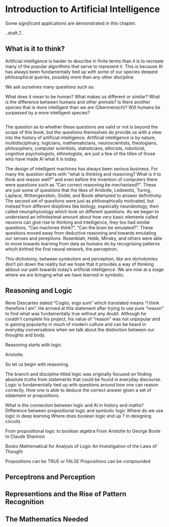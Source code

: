 # Introduction to Artificial Intelligence {#intro}
Some _significant_ applications are demonstrated in this chapter.

..draft.7..

## What is it to think?

Artificial intelligence is harder to describe in finite terms than it is to recreate many of the popular algorithms that serve to represent it. This is because AI has always been fundamentally tied up with some of our species deepest philosophical queries, possibly more than any other discipline.

We ask ourselves many questions such as:

What does it mean to be human? What makes us different or similar?
What is the difference between humans and other animals?
Is there another species that is more intelligent than we are (Übermensch)?
Will humans be surpassed by a more intelligent species?
```r

```


The question as to whether these questions are valid or not is beyond the scope of this book, but the questions themselves do provide us with a view into the history of artificial intelligence. Artificial intelligence is by nature, multidisciplinary; logicians, mathematicians, neuroscientists, theologians, philosophers, computer scientists, statisticians, ethicists, roboticist, cognitive psychologists, ethnologists, are just a few of the titles of those who have made AI what it is today. 

The design of intelligent machines has always been serious business. For many the question starts with "what is thinking and reasoning? What is it to think and reason well?" and even before the invention of computers there were questions such as "Can correct reasoning be mechanised?". These are just some of questions that the likes of Aristotle, Leibienitz, Turing, Laplace, Wittengenstein, Godel, and Boole attempted to answer definitively. The second set of questions were just as philosophically motivated, but instead from different disiplines like biology, espeically neurobiology, then called neurophysiology which took on different questions. As we began to understand an infinitesimal amount about  how very basic elements called neurons can give rise to thinking and intelligence, they too had similar questions, "Can machines think?", "Can the brain be emulated?". These questions moved away from deductive reasoning and towards emulating our senses and pereptions. Rosenblatt, Hebb, Minsky, and others were able to move towards learning from data as humans do by recognising patterns which birthed the first neural network, the perceptron. 

This dichotomy, between symbolism and perception, like are dichotomies don't pin down the reality but we hope that it provides a way of thinking abbout our path towards today's artificial intelligence. We are now at a stage where we are bringing what we have learned in symbolic.

## Reasoning and Logic
Rene Descartes stated "Cogito, ergo sum" which translated means "I think therefore I am". He arrived at this statement after trying to use pure "reason" to find what was fundamentally true without any doubt. Although he couldn't complete his project, his value of "reason" was not unpopular and is gaining popularity in much of modern culture and can be heard in everyday conversations when we talk about the distinction between our thoughts and body. 

Reasoning starts with logic. 

Aristotle.

So let us begin with reasoning.

The branch and discipline titled logic was originally focused on finding absolute truths from statements that could be found in everyday discourse. Logic is fundamentally tied up with questions around how one can reason correctly. How one is able to deduce the correct answer given a set of statement or propositions.


What is the connection between logic and AI in history and maths?
Difference between propositional logic and symbolic logic
Where do we use logic in deep learning
Where does boolean logic end up ? In designing circuits

From propositional logic to boolean algebra
From Aristotle to George Boole to Claude Shannon

Books
Mathematical for Analysis of Logic
An Investigation of the Laws of Thought 


Propositions can be TRUE or FALSE
Propositions can be compounded

## Perceptrons and Perception

## Representions and the Rise of Pattern Recognition

## The Mathematics Needed


